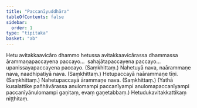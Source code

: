 ```yaml
---
title: "Paccanīyuddhāra"
tableOfContents: false
sidebar:
  order: 1
type: "tipitaka"
basket: "ab"
---
```



<DynamicBreadcrumb />

<Division number="232">

<Paragraph number="450">
Hetu avitakkaavicāro dhammo hetussa avitakkaavicārassa dhammassa ārammaṇapaccayena paccayo…  sahajātapaccayena paccayo…  upanissayapaccayena paccayo. (Saṃkhittaṃ.)
</Paragraph>

</Division>
<Division number="233">

<Paragraph number="451">
Nahetuyā nava, naārammaṇe nava, naadhipatiyā nava. (Saṃkhittaṃ.)
</Paragraph>

<Paragraph number="452">
Hetupaccayā naārammaṇe tīṇi. (Saṃkhittaṃ.)
</Paragraph>

<Paragraph number="453">
Nahetupaccayā ārammaṇe nava. (Saṃkhittaṃ.)
</Paragraph>

<Paragraph number="454">
(Yathā kusalattike pañhāvārassa anulomampi paccanīyampi anulomapaccanīyampi paccanīyānulomampi gaṇitaṃ, evaṃ gaṇetabbaṃ.)

</Paragraph>
</Division>

<Paragraph number="455" type="center">
Hetudukavitakkattikaṃ niṭṭhitaṃ.
</Paragraph>
